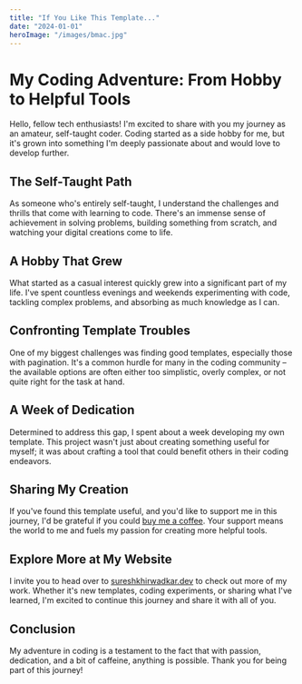 ```yaml
---
title: "If You Like This Template..."
date: "2024-01-01"
heroImage: "/images/bmac.jpg"
---
```


# My Coding Adventure: From Hobby to Helpful Tools

Hello, fellow tech enthusiasts! I'm excited to share with you my journey as an amateur, self-taught coder. Coding started as a side hobby for me, but it's grown into something I'm deeply passionate about and would love to develop further.

## The Self-Taught Path

As someone who's entirely self-taught, I understand the challenges and thrills that come with learning to code. There's an immense sense of achievement in solving problems, building something from scratch, and watching your digital creations come to life.

## A Hobby That Grew

What started as a casual interest quickly grew into a significant part of my life. I've spent countless evenings and weekends experimenting with code, tackling complex problems, and absorbing as much knowledge as I can.

## Confronting Template Troubles

One of my biggest challenges was finding good templates, especially those with pagination. It's a common hurdle for many in the coding community – the available options are often either too simplistic, overly complex, or not quite right for the task at hand.

## A Week of Dedication

Determined to address this gap, I spent about a week developing my own template. This project wasn't just about creating something useful for myself; it was about crafting a tool that could benefit others in their coding endeavors.

## Sharing My Creation

If you've found this template useful, and you'd like to support me in this journey, I'd be grateful if you could [buy me a coffee](https://www.buymeacoffee.com/sureshkhirwadkar). Your support means the world to me and fuels my passion for creating more helpful tools.

## Explore More at My Website

I invite you to head over to [sureshkhirwadkar.dev](https://sureshkhirwadkar.dev/) to check out more of my work. Whether it's new templates, coding experiments, or sharing what I've learned, I'm excited to continue this journey and share it with all of you.

## Conclusion

My adventure in coding is a testament to the fact that with passion, dedication, and a bit of caffeine, anything is possible. Thank you for being part of this journey!